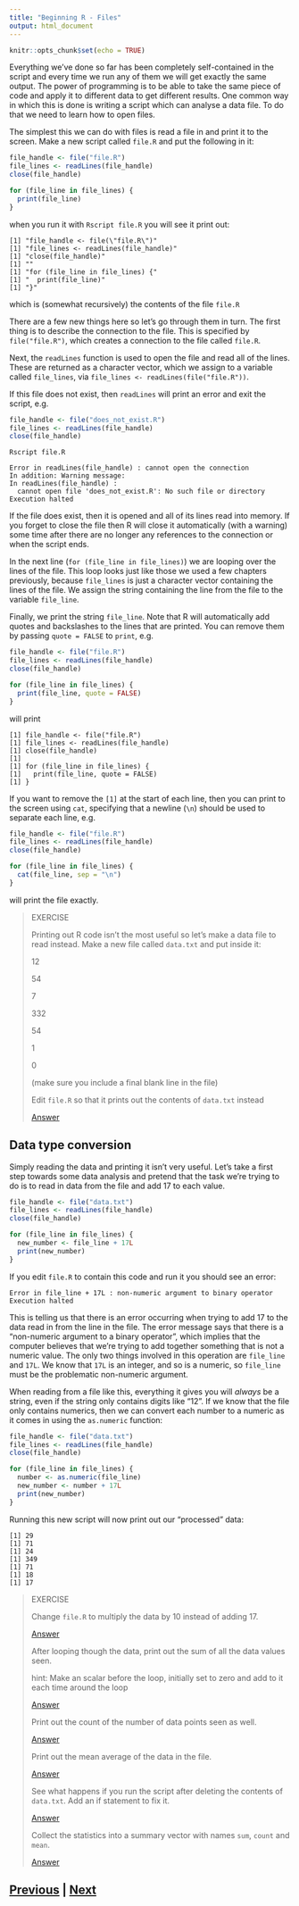 ```yaml
---
title: "Beginning R - Files"
output: html_document
---
```


```r
knitr::opts_chunk$set(echo = TRUE)
```

Everything we've done so far has been completely self-contained in the 
script and every time we run any of them we will get exactly the same output. 
The power of programming is to be able to take the same piece of code and 
apply it to different data to get different results. One common way in 
which this is done is writing a script which can analyse a data file. 
To do that we need to learn how to open files.

The simplest this we can do with files is read a file in and print it 
to the screen. Make a new script called `file.R` and put the following in it:

```R
file_handle <- file("file.R")
file_lines <- readLines(file_handle)
close(file_handle)

for (file_line in file_lines) {
  print(file_line)
}
```

when you run it with `Rscript file.R` you will see it print out:

```
[1] "file_handle <- file(\"file.R\")"
[1] "file_lines <- readLines(file_handle)"
[1] "close(file_handle)"
[1] ""
[1] "for (file_line in file_lines) {"
[1] "  print(file_line)"
[1] "}"
```

which is (somewhat recursively) the contents of the file `file.R`

There are a few new things here so let's go through them in turn. The first 
thing is to describe the connection to the file. This is specified by
`file("file.R")`, which creates a connection to the file called `file.R`.

Next, the `readLines` function is used to open the file and read all 
of the lines. These are returned as a character vector, which we assign to a 
variable called `file_lines`, via `file_lines <- readLines(file("file.R"))`.

If this file does not exist, then `readLines` will print an error
and exit the script, e.g.

```R
file_handle <- file("does_not_exist.R")
file_lines <- readLines(file_handle)
close(file_handle)
```

```
Rscript file.R

Error in readLines(file_handle) : cannot open the connection
In addition: Warning message:
In readLines(file_handle) :
  cannot open file 'does_not_exist.R': No such file or directory
Execution halted
```

If the file does exist, then it is opened and all of its lines read into 
memory. If you forget to close the file then R will close it automatically
(with a warning) some time after there are no longer any references to the
connection or when the script ends.

In the next line (`for (file_line in file_lines)`) we are looping over the lines 
of the file. This loop looks just like those we used a few chapters previously, 
because `file_lines` is just a character vector containing the lines of the file. 
We assign the string containing the line from the file to the variable `file_line`.

Finally, we print the string `file_line`. Note that R will automatically
add quotes and backslashes to the lines that are printed. You can 
remove them by passing `quote = FALSE` to `print`, e.g.

```R
file_handle <- file("file.R")
file_lines <- readLines(file_handle)
close(file_handle)

for (file_line in file_lines) {
  print(file_line, quote = FALSE)
}
```

will print

```
[1] file_handle <- file("file.R")
[1] file_lines <- readLines(file_handle)
[1] close(file_handle)
[1] 
[1] for (file_line in file_lines) {
[1]   print(file_line, quote = FALSE)
[1] }
```

If you want to remove the `[1]` at the start of each line, then you can print
to the screen using `cat`, specifying that a newline (`\n`) should be 
used to separate each line, e.g.

```R
file_handle <- file("file.R")
file_lines <- readLines(file_handle)
close(file_handle)

for (file_line in file_lines) {
  cat(file_line, sep = "\n")
}
```

will print the file exactly.

> EXERCISE
>
> Printing out R code isn't the most useful so let's make a data 
> file to read instead. Make a new file called `data.txt` and put inside it:
> 
> 12
>
> 54
>
> 7
>
> 332
>
> 54
>
> 1
>
> 0
>
> (make sure you include a final blank line in the file)
>
> Edit `file.R` so that it prints out the contents of `data.txt` instead
>
> [Answer](files_answer01.html)

## Data type conversion

Simply reading the data and printing it isn't very useful. Let's take a 
first step towards some data analysis and pretend that the task we're 
trying to do is to read in data from the file and add 17 to each value.

```R
file_handle <- file("data.txt")
file_lines <- readLines(file_handle)
close(file_handle)

for (file_line in file_lines) {
  new_number <- file_line + 17L
  print(new_number)
}
```

If you edit `file.R` to contain this code and run it you should see an error:

```
Error in file_line + 17L : non-numeric argument to binary operator
Execution halted
```

This is telling us that there is an error occurring when trying to add 17 to the 
data read in from the line in the file. The error message says that there is
a "non-numeric argument to a binary operator", which implies that the computer 
believes that we're trying to add together something that is not a numeric
value. The only two things involved in this operation are `file_line` and `17L`. 
We know that `17L` is an integer, and so is a numeric, so `file_line` must be 
the problematic non-numeric argument.

When reading from a file like this, everything it gives you will *always* 
be a string, even if the string only contains digits like "12". If we know 
that the file only contains numerics, then we can convert each number 
to a numeric as it comes in using the `as.numeric` function: 

```R
file_handle <- file("data.txt")
file_lines <- readLines(file_handle)
close(file_handle)

for (file_line in file_lines) {
  number <- as.numeric(file_line)
  new_number <- number + 17L
  print(new_number)
}
```

Running this new script will now print out our "processed" data:

```
[1] 29
[1] 71
[1] 24
[1] 349
[1] 71
[1] 18
[1] 17
```

> EXERCISE
>
> Change `file.R` to multiply the data by 10 instead of adding 17.
>
> [Answer](files_answer02.html)
> 
> After looping though the data, print out the sum of all the data values seen.
>
> hint: Make an scalar before the loop, initially set to zero and 
> add to it each time around the loop
> 
> [Answer](files_answer03.html)
>
> Print out the count of the number of data points seen as well.
>
> [Answer](files_answer04.html)
>
> Print out the mean average of the data in the file.
>
> [Answer](files_answer05.html)
>
> See what happens if you run the script after deleting the contents of `data.txt`. 
> Add an if statement to fix it.
>
> [Answer](files_answer06.html)
>
> Collect the statistics into a summary vector with names `sum`, `count` and `mean`.
>
> [Answer](files_answer07.html)

## [Previous](dictionaries.html) | [Next](summary.html)
